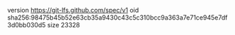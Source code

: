 version https://git-lfs.github.com/spec/v1
oid sha256:98475b45b52e63cb35a9430c43c5c310bcc9a363a7e71ce945e7df3d0bb030d5
size 23328
